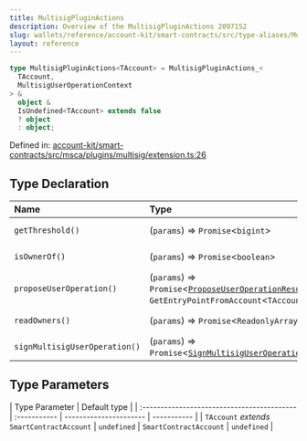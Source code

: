 ```yaml
---
title: MultisigPluginActions
description: Overview of the MultisigPluginActions 2097152
slug: wallets/reference/account-kit/smart-contracts/src/type-aliases/MultisigPluginActions
layout: reference
---
```


```ts
type MultisigPluginActions<TAccount> = MultisigPluginActions_<
  TAccount,
  MultisigUserOperationContext
> &
  object &
  IsUndefined<TAccount> extends false
  ? object
  : object;
```

Defined in: [account-kit/smart-contracts/src/msca/plugins/multisig/extension.ts:26](https://github.com/alchemyplatform/aa-sdk/blob/923a52171f7246172caf350853843e6680197da9/account-kit/smart-contracts/src/msca/plugins/multisig/extension.ts#L26)

## Type Declaration

| Name                          | Type                                                                                                                                           | Defined in                                                                                                                                                                                                                              |
| :---------------------------- | :--------------------------------------------------------------------------------------------------------------------------------------------- | :-------------------------------------------------------------------------------------------------------------------------------------------------------------------------------------------------------------------------------------- |
| `getThreshold()`              | (`params`) => `Promise`\<`bigint`>                                                                                                             | [account-kit/smart-contracts/src/msca/plugins/multisig/extension.ts:40](https://github.com/alchemyplatform/aa-sdk/blob/923a52171f7246172caf350853843e6680197da9/account-kit/smart-contracts/src/msca/plugins/multisig/extension.ts#L40) |
| `isOwnerOf()`                 | (`params`) => `Promise`\<`boolean`>                                                                                                            | [account-kit/smart-contracts/src/msca/plugins/multisig/extension.ts:35](https://github.com/alchemyplatform/aa-sdk/blob/923a52171f7246172caf350853843e6680197da9/account-kit/smart-contracts/src/msca/plugins/multisig/extension.ts#L35) |
| `proposeUserOperation()`      | (`params`) => `Promise`\<[`ProposeUserOperationResult`](ProposeUserOperationResult.mdx)\<`TAccount`, `GetEntryPointFromAccount`\<`TAccount`>>> | [account-kit/smart-contracts/src/msca/plugins/multisig/extension.ts:44](https://github.com/alchemyplatform/aa-sdk/blob/923a52171f7246172caf350853843e6680197da9/account-kit/smart-contracts/src/msca/plugins/multisig/extension.ts#L44) |
| `readOwners()`                | (`params`) => `Promise`\<`ReadonlyArray`\<[`Address`](../../../../aa-sdk/core/src/type-aliases/Address.mdx)>>                                  | [account-kit/smart-contracts/src/msca/plugins/multisig/extension.ts:31](https://github.com/alchemyplatform/aa-sdk/blob/923a52171f7246172caf350853843e6680197da9/account-kit/smart-contracts/src/msca/plugins/multisig/extension.ts#L31) |
| `signMultisigUserOperation()` | (`params`) => `Promise`\<[`SignMultisigUserOperationResult`](SignMultisigUserOperationResult.mdx)>                                             | [account-kit/smart-contracts/src/msca/plugins/multisig/extension.ts:50](https://github.com/alchemyplatform/aa-sdk/blob/923a52171f7246172caf350853843e6680197da9/account-kit/smart-contracts/src/msca/plugins/multisig/extension.ts#L50) |

## Type Parameters

| Type Parameter                              | Default type |
| :------------------------------------------ | :----------- | ---------------------- | ----------- |
| `TAccount` _extends_ `SmartContractAccount` | `undefined`  | `SmartContractAccount` | `undefined` |
